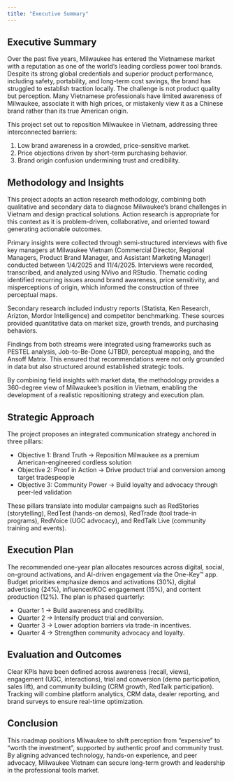 ```yaml
---
title: "Executive Summary"
---
```


## Executive Summary

Over the past five years, Milwaukee has entered the Vietnamese market with a reputation as one of the world’s leading cordless power tool brands. Despite its strong global credentials and superior product performance, including safety, portability, and long-term cost savings, the brand has struggled to establish traction locally. The challenge is not product quality but perception. Many Vietnamese professionals have limited awareness of Milwaukee, associate it with high prices, or mistakenly view it as a Chinese brand rather than its true American origin.

This project set out to reposition Milwaukee in Vietnam, addressing three interconnected barriers:

1. Low brand awareness in a crowded, price-sensitive market.
2. Price objections driven by short-term purchasing behavior.
3. Brand origin confusion undermining trust and credibility.

## Methodology and Insights

This project adopts an action research methodology, combining both qualitative and secondary data to diagnose Milwaukee’s brand challenges in Vietnam and design practical solutions. Action research is appropriate for this context as it is problem-driven, collaborative, and oriented toward generating actionable outcomes.

Primary insights were collected through semi-structured interviews with five key managers at Milwaukee Vietnam (Commercial Director, Regional Managers, Product Brand Manager, and Assistant Marketing Manager) conducted between 1/4/2025 and 11/4/2025. Interviews were recorded, transcribed, and analyzed using NVivo and RStudio. Thematic coding identified recurring issues around brand awareness, price sensitivity, and misperceptions of origin, which informed the construction of three perceptual maps.

Secondary research included industry reports (Statista, Ken Research, Arizton, Mordor Intelligence) and competitor benchmarking. These sources provided quantitative data on market size, growth trends, and purchasing behaviors.

Findings from both streams were integrated using frameworks such as PESTEL analysis, Job-to-Be-Done (JTBD), perceptual mapping, and the Ansoff Matrix. This ensured that recommendations were not only grounded in data but also structured around established strategic tools.

By combining field insights with market data, the methodology provides a 360-degree view of Milwaukee’s position in Vietnam, enabling the development of a realistic repositioning strategy and execution plan.

## Strategic Approach

The project proposes an integrated communication strategy anchored in three pillars:

- Objective 1: Brand Truth → Reposition Milwaukee as a premium American-engineered cordless solution
- Objective 2: Proof in Action → Drive product trial and conversion among target tradespeople
- Objective 3: Community Power → Build loyalty and advocacy through peer-led validation

These pillars translate into modular campaigns such as RedStories (storytelling), RedTest (hands-on demos), RedTrade (tool trade-in programs), RedVoice (UGC advocacy), and RedTalk Live (community training and events).

## Execution Plan

The recommended one-year plan allocates resources across digital, social, on-ground activations, and AI-driven engagement via the One-Key™ app. Budget priorities emphasize demos and activations (30%), digital advertising (24%), influencer/KOC engagement (15%), and content production (12%). The plan is phased quarterly:

- Quarter 1 → Build awareness and credibility.
- Quarter 2 → Intensify product trial and conversion.
- Quarter 3 → Lower adoption barriers via trade-in incentives.
- Quarter 4 → Strengthen community advocacy and loyalty.

## Evaluation and Outcomes

Clear KPIs have been defined across awareness (recall, views), engagement (UGC, interactions), trial and conversion (demo participation, sales lift), and community building (CRM growth, RedTalk participation). Tracking will combine platform analytics, CRM data, dealer reporting, and brand surveys to ensure real-time optimization.

## Conclusion

This roadmap positions Milwaukee to shift perception from “expensive” to “worth the investment”, supported by authentic proof and community trust. By aligning advanced technology, hands-on experience, and peer advocacy, Milwaukee Vietnam can secure long-term growth and leadership in the professional tools market.

















